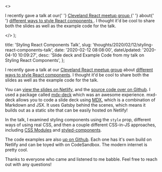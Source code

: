   <>
    <p>
      I recently gave a talk at our{' '}
      <a
        href="https://www.meetup.com/Cleveland-React"
        target="_blank"
        rel="nofollow"
      >
        Cleveland React meetup group
      </a>{' '}
      about{' '}
      <a
        href="https://www.meetup.com/Cleveland-React/events/268063093/"
        target="_blank"
        rel="nofollow"
      >
        different ways to style React components
      </a>
      . I thought it'd be cool to share both the slides as well as the example code
      for the talk.
    </p>
  </>
);


  title: 'Styling React Components Talk',
  slug: 'thoughts/2020/02/12/styling-react-components-talk',
  date: '2020-02-12 08:08:00',
  dateUpdated: '2020-04-10 10:09:27',
  desc: 'Slide deck and Example Code from my talk on Styling React Components',
};

I recently gave a talk at our [Cleveland React meetup group](https://www.meetup.com/Cleveland-React) about [different ways to style React components](https://www.meetup.com/Cleveland-React/events/268063093). I thought it'd be cool to share both the slides as well as the example code for the talk.

You can [view the slides on Netlify](https://clereact-styling-react-components-slides.netlify.com/), and the [source code over on Github](https://github.com/danieltott/styling-react-components-slides). I used a package called [mdx-deck](https://github.com/jxnblk/mdx-deck) which was an awesome experience. mxd-deck allows you to code a slide deck using [MDX](https://mdxjs.com/), which is a combination of Markdown and JSX. It uses Gatsby behind the scenes, which means it builds out as a static site that can be easily hosted on Netlify!

In the talk, I examined styling components using the `style` prop, different ways of using real CSS, and then a couple different CSS-in-JS approaches, including [CSS Modules](https://github.com/css-modules/css-modules) and [styled-components](https://styled-components.com/).

The code examples are also [up on Github](https://github.com/danieltott/Styling-React-Components). Each one has it's own build on Netlify and can be toyed with on CodeSandbox. The modern internet is pretty cool.

Thanks to everyone who came and listened to me babble. Feel free to reach out with any questions!
